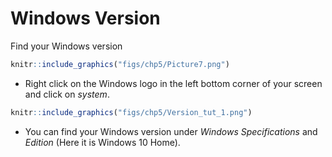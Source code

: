 # Windows Version {.unnumbered}

Find your Windows version

```r
knitr::include_graphics("figs/chp5/Picture7.png")
```

- Right click on the Windows logo in the left bottom corner of your screen and click on _system_.

```r
knitr::include_graphics("figs/chp5/Version_tut_1.png")
```

- You can find your Windows version under _Windows Specifications_ and _Edition_ (Here it is Windows 10 Home).
